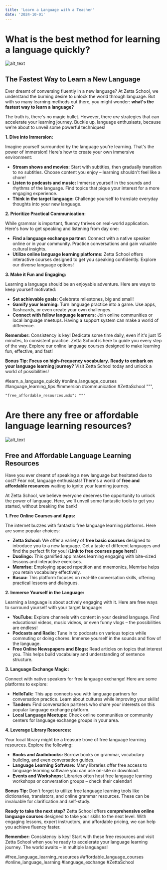 ```yaml
---
title: 'Learn a Language with a Teacher'
date: '2024-10-01'
---
```


# What is the best method for learning a language quickly?

![alt_text](/images/image1.png 'image_tooltip')

## The Fastest Way to Learn a New Language

Ever dreamt of conversing fluently in a new language? At Zetta School, we understand the burning desire to unlock the world through language. But with so many learning methods out there, you might wonder: **what's the fastest way to learn a language?**

The truth is, there's no magic bullet. However, there _are_ strategies that can accelerate your learning journey. Buckle up, language enthusiasts, because we're about to unveil some powerful techniques!

**1. Dive into Immersion:**

Imagine yourself surrounded by the language you're learning. That's the power of immersion! Here's how to create your own immersive environment:

- **Stream shows and movies:** Start with subtitles, then gradually transition to no subtitles. Choose content you enjoy – learning shouldn't feel like a chore!
- **Listen to podcasts and music:** Immerse yourself in the sounds and rhythms of the language. Find topics that pique your interest for a more engaging experience.
- **Think in the target language:** Challenge yourself to translate everyday thoughts into your new language.

**2. Prioritize Practical Communication:**

While grammar is important, fluency thrives on real-world application. Here's how to get speaking and listening from day one:

- **Find a language exchange partner:** Connect with a native speaker online or in your community. Practice conversations and gain valuable cultural insights.
- **Utilize online language learning platforms:** Zetta School offers interactive courses designed to get you speaking confidently. Explore our diverse language options!

**3. Make it Fun and Engaging:**

Learning a language should be an enjoyable adventure. Here are ways to keep yourself motivated:

- **Set achievable goals:** Celebrate milestones, big and small!
- **Gamify your learning:** Turn language practice into a game. Use apps, flashcards, or even create your own challenges.
- **Connect with fellow language learners:** Join online communities or local language meetups. Having a support system can make a world of difference.

**Remember:** Consistency is key! Dedicate some time daily, even if it's just 15 minutes, to consistent practice. Zetta School is here to guide you every step of the way. Explore our online language courses designed to make learning fun, effective, and fast!

**Bonus Tip:** **Focus on high-frequency vocabulary.** **Ready to embark on your language learning journey?** Visit Zetta School today and unlock a world of possibilities!

#learn_a_language_quickly #online_language_courses #language_learning_tips #immersion #communication #ZettaSchool
""",

    "free_affordable_resources.mdx": """

# Are there any free or affordable language learning resources?

![alt_text](images/image2.png 'image_tooltip')

## Free and Affordable Language Learning Resources

Have you ever dreamt of speaking a new language but hesitated due to cost? Fear not, language enthusiasts! There's a world of **free and affordable resources** waiting to ignite your learning journey.

At Zetta School, we believe everyone deserves the opportunity to unlock the power of language. Here, we'll unveil some fantastic tools to get you started, without breaking the bank!

**1. Free Online Courses and Apps:**

The internet buzzes with fantastic free language learning platforms. Here are some popular choices:

- **Zetta School:** We offer a variety of **free basic courses** designed to introduce you to a new language. Get a taste of different languages and find the perfect fit for you! (**Link to free courses page here!**)
- **Duolingo:** This gamified app makes learning engaging with bite-sized lessons and interactive exercises.
- **Memrise:** Employing spaced repetition and mnemonics, Memrise helps you retain vocabulary effectively.
- **Busuu:** This platform focuses on real-life conversation skills, offering practical lessons and dialogues.

**2. Immerse Yourself in the Language:**

Learning a language is about actively engaging with it. Here are free ways to surround yourself with your target language:

- **YouTube:** Explore channels with content in your desired language. Find educational videos, music videos, or even funny vlogs – the possibilities are endless!
- **Podcasts and Radio:** Tune in to podcasts on various topics while commuting or doing chores. Immerse yourself in the sounds and flow of the language.
- **Free Online Newspapers and Blogs:** Read articles on topics that interest you. This helps build vocabulary and understanding of sentence structure.

**3. Language Exchange Magic:**

Connect with native speakers for free language exchange! Here are some platforms to explore:

- **HelloTalk:** This app connects you with language partners for conversation practice. Learn about cultures while improving your skills!
- **Tandem:** Find conversation partners who share your interests on this popular language exchange platform.
- **Local Language Meetups:** Check online communities or community centers for language exchange groups in your area.

**4. Leverage Library Resources:**

Your local library might be a treasure trove of free language learning resources. Explore the following:

- **Books and Audiobooks:** Borrow books on grammar, vocabulary building, and even conversation guides.
- **Language Learning Software:** Many libraries offer free access to language learning software you can use on-site or download.
- **Events and Workshops:** Libraries often host free language learning workshops or conversation groups – check their calendar!

**Bonus Tip:** Don't forget to utilize free language learning tools like dictionaries, translators, and online grammar resources. These can be invaluable for clarification and self-study.

**Ready to take the next step?** Zetta School offers **comprehensive online language courses** designed to take your skills to the next level. With engaging lessons, expert instructors, and affordable pricing, we can help you achieve fluency faster.

**Remember:** Consistency is key! Start with these free resources and visit Zetta School when you're ready to accelerate your language learning journey. The world awaits – in multiple languages!

#free_language_learning_resources #affordable_language_courses #online_language_learning #language_exchange #ZettaSchool
